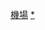{{Catnav|頁面分類|各種主題的頁面分類|按國家分類|各國交通|日本交通|關東地方交通}}
{{Catnav|頁面分類|人类社会|交通|各國交通|日本交通|關東地方交通}}
{{Commons category|Airports in Kantō and Kōshin'etsu region}}

[[Category:關東地方交通|機場]]
[[Category:日本機場|*]]